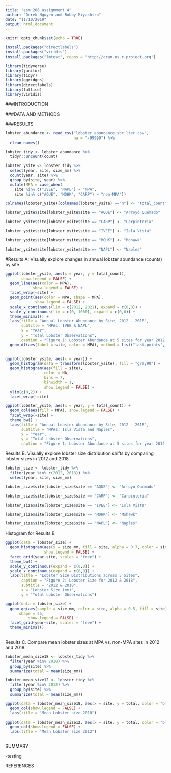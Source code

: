 ```yaml
---
title: "esm 206 assignment 4"
author: "Derek Nguyen and Bobby Miyashiro"
date: "11/10/2019"
output: html_document
---
```


```r
knitr::opts_chunk$set(echo = TRUE)
```

```r
install.packages("directlabels")
install.packages("viridis")
install.packages("lmtest", repos = "http://cran.us.r-project.org")
```


```r
library(tidyverse)
library(janitor)
library(tidyr)
library(ggridges)
library(directlabels)
library(lattice)
library(viridis)
```

###INTRODUCTION

###DATA AND METHODS


###RESULTS




```r
lobster_abundance <- read_csv("lobster_abundance_sbc_lter.csv",
                              na = "-99999") %>% 
  clean_names() 
```

```r
lobster_tidy <- lobster_abundance %>% 
  tidyr::uncount(count)
```



```r
lobster_ysite <- lobster_tidy %>% 
  select(year, site, size_mm) %>% 
  count(year, site) %>%  
  group_by(site, year) %>% 
  mutate(MPA = case_when(
    site %in% c("IVEE", "NAPL") ~ "MPA",
    site %in% c("AQUE", "MOHK", "CARP") ~ "non-MPA"))

```

```r
colnames(lobster_ysite)[colnames(lobster_ysite) =="n"] <- "total_count"

lobster_ysite$site[lobster_ysite$site == "AQUE"] <- "Arroyo Quemado"

lobster_ysite$site[lobster_ysite$site == "CARP"] <- "Carpinteria"

lobster_ysite$site[lobster_ysite$site == "IVEE"] <- "Isla Vista"

lobster_ysite$site[lobster_ysite$site == "MOHK"] <- "Mohawk"

lobster_ysite$site[lobster_ysite$site == "NAPL"] <- "Naples"
```

#Results A: Visually explore changes in annual lobster abundance (counts) by site
```r
ggplot(lobster_ysite, aes(x = year, y = total_count),
       show.legend = FALSE) +
  geom_line(aes(color = MPA),
            show.legend = FALSE) +
  facet_wrap(~site) +
  geom_point(aes(color = MPA, shape = MPA),
             show.legend = FALSE) +
  scale_x_continuous(lim = c(2012, 2021), expand = c(0,0)) +
  scale_y_continuous(lim = c(0, 1000), expand = c(0,0)) +
  theme_minimal() +
  labs(title = "Annual Lobster Abundance by Site, 2012 - 2018",
       subtitle = "MPAs: IVEE & NAPL",
       x = "Year",
       y = "Total Lobster Observations",
       caption = "Figure 1: Lobster Abundance at 5 sites for year 2012 - 2018")  +
  geom_dl(aes(label = site, color = MPA), method = list("last.points", cex = .65, hjust = -.17))
            
```
 
```r
ggplot(lobster_ysite, aes(x = year)) +
  geom_histogram(data = transform(lobster_ysite), fill = "gray90") +
  geom_histogram(aes(fill = site),
                 color = NA,
                 bins = 7,
                 binwidth = 1,
                 show.legend = FALSE) +
  ylim(c(0,2)) +
  facet_wrap(~site)

```

```r
ggplot(lobster_ysite, aes(x = year, y = total_count)) +
  geom_col(aes(fill = MPA), show.legend = FALSE) +
  facet_wrap(~site) +
  theme_bw() +
  labs(title = "Annual Lobster Abundance by Site, 2012 - 2018",
       subtitle = "MPAs: Isla Vista and Naples",
       x = "Year",
       y = "Total Lobster Observations",
       caption = "Figure 1: Lobster Abundance at 5 sites for year 2012 - 2018")
```


Results B. Visually explore lobster size distribution shifts by comparing lobster sizes in 2012 and 2018.

```r
lobster_size <- lobster_tidy %>% 
  filter(year %in% c(2012, 2018)) %>% 
  select(year, site, size_mm)

lobster_size$site[lobster_size$site == "AQUE"] <- "Arroyo Quemado"

lobster_size$site[lobster_size$site == "CARP"] <- "Carpinteria"

lobster_size$site[lobster_size$site == "IVEE"] <- "Isla Vista"

lobster_size$site[lobster_size$site == "MOHK"] <- "Mohawk"

lobster_size$site[lobster_size$site == "NAPL"] <- "Naples"
```

Histogram for Results B
```r
ggplot(data = lobster_size) +
  geom_histogram(aes(x = size_mm, fill = site, alpha = 0.7, color = site),
                 show.legend = FALSE) +
  facet_grid(year~site, scales = "free") +
  theme_bw() +
  scale_y_continuous(expand = c(0,0)) +
  scale_x_continuous(expand = c(0,0)) +
  labs(title = "Lobster Size Distributions across 5 Sites",
       caption = "Figure 2: Lobster Size for 2012 & 2018",
       subtitle = "2012 & 2018",
       x = "Lobster Size (mm)",
       y = "Total Lobster Observations")
```

```r
ggplot(data = lobster_size) +
  geom_qq(aes(sample = size_mm, color = site, alpha = 0.5, fill = site),
      shape = 25,
          show.legend = FALSE) +
  facet_grid(year~site, scales = "free") +
  theme_minimal()
  
```



Results C. Compare mean lobster sizes at MPA vs. non-MPA sites in 2012 and 2018. 

```r
lobster_mean_size18 <- lobster_tidy %>% 
  filter(year %in% 2018) %>% 
  group_by(site) %>% 
  summarize(total = mean(size_mm))
```



```r
lobster_mean_size12 <- lobster_tidy %>% 
  filter(year %in% 2012) %>% 
  group_by(site) %>% 
  summarize(total = mean(size_mm))
```


```r
ggplot(data = lobster_mean_size18, aes(x = site, y = total, color = "black", fill = site), show.legend = FALSE) +
  geom_col(show.legend = FALSE) +
  labs(title = "Mean Lobster size 2018")

ggplot(data = lobster_mean_size12, aes(x = site, y = total, color = "black", fill = site), show.legend = FALSE) +
  geom_col(show.legend = FALSE) +
  labs(title = "Mean Lobster size 2012")
  
```








SUMMARY

-testing

REFERENCES